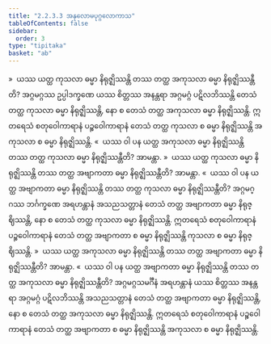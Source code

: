 ```yaml
---
title: "2.2.3.3 အနုလောမပုဂ္ဂလောကာသ"
tableOfContents: false
sidebar:
  order: 3
type: "tipitaka"
basket: "ab"
---
```



<DynamicBreadcrumb />

<Division number="126">

<Paragraph number="551">
»  ယဿ ယတ္ထ ကုသလာ ဓမ္မာ နိရုဇ္ဈိဿန္တိ တဿ တတ္ထ အကုသလာ ဓမ္မာ နိရုဇ္ဈိဿန္တီတိ?
</Paragraph>

<Paragraph number="552">
အဂ္ဂမဂ္ဂဿ ဥပ္ပါဒက္ခဏေ ယဿ စိတ္တဿ အနန္တရာ အဂ္ဂမဂ္ဂံ ပဋိလဘိဿန္တိ တေသံ တတ္ထ ကုသလာ ဓမ္မာ နိရုဇ္ဈိဿန္တိ, နော စ တေသံ တတ္ထ အကုသလာ ဓမ္မာ နိရုဇ္ဈိဿန္တိ. ဣတရေသံ စတုဝေါကာရာနံ ပဉ္စဝေါကာရာနံ တေသံ တတ္ထ ကုသလာ စ ဓမ္မာ နိရုဇ္ဈိဿန္တိ အကုသလာ စ ဓမ္မာ နိရုဇ္ဈိဿန္တိ.
</Paragraph>

<Paragraph number="553">
«  ယဿ ဝါ ပန ယတ္ထ အကုသလာ ဓမ္မာ နိရုဇ္ဈိဿန္တိ တဿ တတ္ထ ကုသလာ ဓမ္မာ နိရုဇ္ဈိဿန္တီတိ? အာမန္တာ.
</Paragraph>

<Paragraph number="554">
»  ယဿ ယတ္ထ ကုသလာ ဓမ္မာ နိရုဇ္ဈိဿန္တိ တဿ တတ္ထ အဗျာကတာ ဓမ္မာ နိရုဇ္ဈိဿန္တီတိ? အာမန္တာ.
</Paragraph>

<Paragraph number="555">
«  ယဿ ဝါ ပန ယတ္ထ အဗျာကတာ ဓမ္မာ နိရုဇ္ဈိဿန္တိ တဿ တတ္ထ ကုသလာ ဓမ္မာ နိရုဇ္ဈိဿန္တီတိ?
</Paragraph>

<Paragraph number="556">
အဂ္ဂမဂ္ဂဿ ဘင်္ဂက္ခဏေ အရဟန္တာနံ အသညသတ္တာနံ တေသံ တတ္ထ အဗျာကတာ ဓမ္မာ နိရုဇ္ဈိဿန္တိ, နော စ တေသံ တတ္ထ ကုသလာ ဓမ္မာ နိရုဇ္ဈိဿန္တိ. ဣတရေသံ စတုဝေါကာရာနံ ပဉ္စဝေါကာရာနံ တေသံ တတ္ထ အဗျာကတာ စ ဓမ္မာ နိရုဇ္ဈိဿန္တိ ကုသလာ စ ဓမ္မာ နိရုဇ္ဈိဿန္တိ.
</Paragraph>

</Division>
<Division number="127">

<Paragraph number="557">
»  ယဿ ယတ္ထ အကုသလာ ဓမ္မာ နိရုဇ္ဈိဿန္တိ တဿ တတ္ထ အဗျာကတာ ဓမ္မာ နိရုဇ္ဈိဿန္တီတိ? အာမန္တာ.
</Paragraph>

<Paragraph number="558">
«  ယဿ ဝါ ပန ယတ္ထ အဗျာကတာ ဓမ္မာ နိရုဇ္ဈိဿန္တိ တဿ တတ္ထ အကုသလာ ဓမ္မာ နိရုဇ္ဈိဿန္တီတိ?
</Paragraph>

<Paragraph number="559">
အဂ္ဂမဂ္ဂသမင်္ဂီနံ အရဟန္တာနံ ယဿ စိတ္တဿ အနန္တရာ အဂ္ဂမဂ္ဂံ ပဋိလဘိဿန္တိ အသညသတ္တာနံ တေသံ တတ္ထ အဗျာကတာ ဓမ္မာ နိရုဇ္ဈိဿန္တိ, နော စ တေသံ တတ္ထ အကုသလာ ဓမ္မာ နိရုဇ္ဈိဿန္တိ. ဣတရေသံ စတုဝေါကာရာနံ ပဉ္စဝေါကာရာနံ တေသံ တတ္ထ အဗျာကတာ စ ဓမ္မာ နိရုဇ္ဈိဿန္တိ အကုသလာ စ ဓမ္မာ နိရုဇ္ဈိဿန္တိ.
</Paragraph>
</Division>